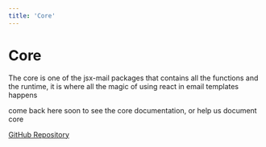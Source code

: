 ```yaml
---
title: 'Core'
---
```


# Core

The core is one of the jsx-mail packages that contains all the functions and the runtime, it is where all the magic of using react in email templates happens

come back here soon to see the core documentation, or help us document core

[GitHub Repository](https://github.com/Theryston/jsx-mail/tree/master/packages/core)
